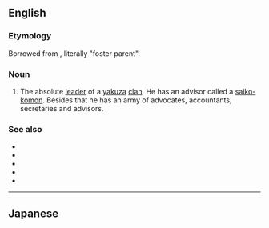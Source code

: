 ==English==

===Etymology===
Borrowed from {{bor|en|ja|親分}}, literally "foster parent".

===Noun===
{{en-noun|s|oyabun}}

# The absolute [[leader]] of a [[yakuza]] [[clan]]. He has an advisor called a [[saiko-komon]]. Besides that he has an army of advocates, accountants, secretaries and advisors.

===See also===
* {{l|en|yakuza}}
* {{l|en|waka gashira}}
* {{l|en|shatei}}
* {{l|en|shatei gashira}}
* {{l|en|kyodai}}

----

==Japanese==
{{ja-see|おやぶん}}